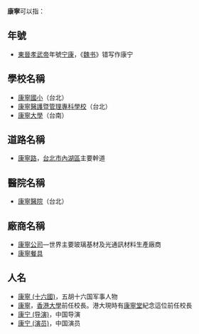 '''康寧'''可以指：
== 年號 ==
* [[東晉|東晉]][[晉孝武帝|孝武帝]]年號[[宁康|宁康]]，《[[魏书|魏书]]》错写作康宁

== 學校名稱 ==
* [[康寧國小|康寧國小]]（台北）
* [[康寧醫護暨管理專科學校|康寧醫護暨管理專科學校]]（台北）
* [[康寧大學|康寧大學]]（台南）

== 道路名稱 ==
* [[康寧路|康寧路]]，[[台北市|台北市]][[內湖區|內湖區]]主要幹道

== 醫院名稱 ==
* [[康寧醫院|康寧醫院]]（台北）

== 廠商名稱 ==
* [[康寧公司|康寧公司]]—世界主要玻璃基材及光通訊材料生產廠商
* [[康寧餐具|康寧餐具]]

== 人名 ==
* [[康寧_(十六國)|康寧 (十六國)]]，五胡十六国军事人物
* [[康寧_(校長)|康寧]]，[[香港大學|香港大學]]前任校長。港大現時有[[康寧堂|康寧堂]]紀念這位前任校長
* [[康宁_(导演)|康宁 (导演)]]，中国导演
* [[康宁_(演员)|康宁 (演员)]]，中国演员

{{disambig|Cat=二字消歧义|K}}